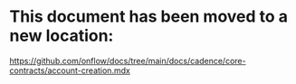 # This document has been moved to a new location:

https://github.com/onflow/docs/tree/main/docs/cadence/core-contracts/account-creation.mdx

